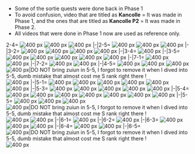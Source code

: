 *Some of the sortie quests were done back in Phase 1
*To avoid confusion, video that are titled as '''Kancolle''' = It was made in Phase 1, and the ones that are titled as '''Kancolle P2''' = It was made in Phase 2. 
*All videos that were done in Phase 1 now are used as reference only.
<tabber>2-4=
[[File:Kancolle P2 - Quest B124 DesDiv7, S rank 2-1 2-2 2-3 2-4 Boss|thumb|center|400 px]]
[[File:Kancolle P2 - Quest Bq1 S rank 2-4 Boss Twice|thumb|center|400 px]]
[[File:Kancolle P2 - Quest Bq2 S 6-4, A 2-4 6-1 6-3 Boss|thumb|center|400 px]]
|-|2-5=
[[File:Kancolle - Quest B102 Ise Hyuuga 1CL 3DD - S rank 2-5 Boss|thumb|center|400 px]]
[[File:Kancolle P2 - Quest B130 Mutsu K2 FS, Nagato K2, S rank 2-5 5-5 6-4 Boss|thumb|center|400 px]]
[[File:Kancolle P2 - Quest Bm7 DD (FS) CL,CA & 3DD, S rank 2-5 Boss|thumb|center|400 px]]
|-|3-2=
[[File:Kancolle - Quest B116 Arare K2 DesDiv18, S rank 3-2 Boss twice|thumb|center|400 px]]
[[File:Kancolle P2 - Quest B123 Tanikaze Kai D DesDiv17, S rank 1-5 3-2 5-1 7-1 Boss|thumb|center|400 px]]
[[File:Kancolle P2 - Quest Bq5 CL 5XX, S rank 3-1 3-2 3-3 Boss|thumb|center|400 px]]
[[File:Kancolle P2 - Quest SB46 CL 2DD, S rank 3-2 4-5 5-3 6-3 Boss|thumb|center|400 px]]
|-|3-4=
[[File:Kancolle P2 - Quest B127 CL FS, S rank 3-1 3-3 3-4 3-5 Boss Twice|thumb|center|400 px]]
|-|3-5=
[[File:Kancolle - Quest B102 Ise Hyuuga 1CL 2DD 1XX - S rank 3-5 Boss|thumb|center|400 px]]
[[File:Kancolle - Quest B110 CL CVL AV 3XX, S rank 3-5 Boss Twice|thumb|center|400 px]]
[[File:Kancolle P2 - Quest B127 CL FS, S rank 3-1 3-3 3-4 3-5 Boss Twice|thumb|center|400 px]]
[[File:Kancolle P2 - Quest B129 Mutsu K2 Nagato K2, S rank 2-2 3-5 4-5 5-1 Boss|thumb|center|400 px]]
[[File:Kancolle P2 - Setsubun 2019 Limited Quests (Weekly)|thumb|center|400 px]]
|-|7-1=
[[File:Kancolle P2 - Quest B123 Tanikaze Kai D DesDiv17, S rank 1-5 3-2 5-1 7-1 Boss|thumb|center|400 px]]
[[File:Kancolle P2 - Quest Bq8 S rank 1-5 7-1 7-2 Boss thrice|thumb|center|400 px]]
|-|7-2=
[[File:Kancolle P2 - Quest B131 2BBV, S rank 1-4 1-5 2-3 7-2 Boss|thumb|center|400 px]]
[[File:Kancolle P2 - Quest Bq8 S rank 1-5 7-1 7-2 Boss thrice|thumb|center|400 px]]
|-|4-5=
[[File:Kancolle - Quest B99 Nagato Kai Ni - S-rank 4-5 Boss|thumb|center|400 px]]
[[File:Kancolle - Quest B101 Kumano Kai Ni - S rank 4-5 Boss|thumb|center|400 px]]
[[File:Kancolle P2 - Quest B129 Mutsu K2 Nagato K2, S rank 2-2 3-5 4-5 5-1 Boss|thumb|center|400 px]]
[[File:Kancolle P2 - Quest B132 Hyuuga K2, S 4-5 5-5 6-5 Boss, reach end node of 1-6 twice|thumb|center|400 px|DO NOT bring zuiun in 5-5, I forgot to remove it when I dived into 5-5, dumb mistake that almost cost me S rank right there !]]
[[File:Kancolle P2 - Quest SB46 CL 2DD, S rank 3-2 4-5 5-3 6-3 Boss|thumb|center|400 px]]
|-|5-1=
[[File:Kancolle - Quest B103 Yura Kai Ni - S rank 5-1 Boss|thumb|center|400 px]]
[[File:Kancolle P2 - Quest B123 Tanikaze Kai D DesDiv17, S rank 1-5 3-2 5-1 7-1 Boss|thumb|center|400 px]]
[[File:Kancolle P2 - Quest B129 Mutsu K2 Nagato K2, S rank 2-2 3-5 4-5 5-1 Boss|thumb|center|400 px]]
[[File:Kancolle P2 - Quest B133 Kongou K2C, S rank 5-1 5-3 5-4 5-5 boss twice|thumb|center|400 px]]
[[File:Kancolle P2 - Quest Bm4 3BB CL, S rank 5-1 Boss|thumb|center|400 px]]
[[File:Kancolle P2 - Quest Bq7 Mikawa Fleet, S rank 5-1 5-3 5-4 Boss|thumb|center|400 px]]
|-|5-3=
[[File:Kancolle P2 - Quest B126 Makigumo K2, S rank 5-3 5-4 Boss|thumb|center|400 px]]
[[File:Kancolle P2 - Quest B128 Hiei K2 FS, S rank 5-3 5-4 Boss|thumb|center|400 px]]
[[File:Kancolle P2 - Quest B133 Kongou K2C, S rank 5-1 5-3 5-4 5-5 boss twice|thumb|center|400 px]]
[[File:Kancolle P2 - Quest Bq7 Mikawa Fleet, S rank 5-1 5-3 5-4 Boss|thumb|center|400 px]]
[[File:Kancolle P2 - Quest SB46 CL 2DD, S rank 3-2 4-5 5-3 6-3 Boss|thumb|center|400 px]]
|-|5-4=
[[File:Kancolle P2 - Quest B126 Makigumo K2, S rank 5-3 5-4 Boss|thumb|center|400 px]]
[[File:Kancolle P2 - Quest B128 Hiei K2 FS, S rank 5-3 5-4 Boss|thumb|center|400 px]]
[[File:Kancolle P2 - Quest B133 Kongou K2C, S rank 5-1 5-3 5-4 5-5 boss twice|thumb|center|400 px]]
[[File:Kancolle P2 - Quest Bq6 Naganami K2, S rank 5-4 Boss Twice|thumb|center|400 px]]
[[File:Kancolle P2 - Quest Bq7 Mikawa Fleet, S rank 5-1 5-3 5-4 Boss|thumb|center|400 px]]
[[File:Kancolle P2 - Setsubun 2019 Limited Quests (Weekly)|thumb|center|400 px]]
[[File:Kancolle P2 - Quest SB44 Naganami K2 FS DesDiv31, S rank 2-1 2-2 Boss twice, S rank 5-4 Boss|thumb|center|400 px]]
|-|5-5=
[[File:Kancolle - Quest B99 Nagato Kai Ni - S-rank 5-5 Boss|thumb|center|400 px]]
[[File:Kancolle P2 - Quest B126 Makigumo K2, S rank 5-5 Boss|thumb|center|400 px]]
[[File:Kancolle P2 - Quest B130 Mutsu K2 FS, Nagato K2, S rank 2-5 5-5 6-4 Boss|thumb|center|400 px]]
[[File:Kancolle P2 - Quest B132 Hyuuga K2, S 4-5 5-5 6-5 Boss, reach end node of 1-6 twice|thumb|center|400 px|DO NOT bring zuiun in 5-5, I forgot to remove it when I dived into 5-5, dumb mistake that almost cost me S rank right there !]]
[[File:Kancolle P2 - Quest B133 Kongou K2C, S rank 5-1 5-3 5-4 5-5 boss twice|thumb|center|400 px]]
[[File:Kancolle P2 - Setsubun 2019 Limited Quests (Weekly)|thumb|center|400 px]]
|-|6-1=
[[File:Kancolle P2 - Quest Bq2 S 6-4, A 2-4 6-1 6-3 Boss|thumb|center|400 px]]
|-|6-2=
[[File:Kancolle - Quest B101 Kumano K2 - S rank 6-2 Boss|thumb|center|400 px]]
|-|6-3=
[[File:Kancolle P2 - Quest Bq2 S 6-4, A 2-4 6-1 6-3 Boss|thumb|center|400 px]]
[[File:Kancolle P2 - Quest Bq4 AV 2CL 3DD, A rank 6-3 Boss Twice|thumb|center|400 px]]
[[File:Kancolle P2 - Quest SB46 CL 2DD, S rank 3-2 4-5 5-3 6-3 Boss|thumb|center|400 px]]
|-|6-4=
[[File:Kancolle P2 - Quest B130 Mutsu K2 FS, Nagato K2, S rank 2-5 5-5 6-4 Boss|thumb|center|400 px]]
[[File:Kancolle P2 - Quest Bq2 S 6-4, A 2-4 6-1 6-3 Boss|thumb|center|400 px]]
|-|6-5=
[[File:Kancolle P2 - Quest B132 Hyuuga K2, S 4-5 5-5 6-5 Boss, reach end node of 1-6 twice|thumb|center|400 px|DO NOT bring zuiun in 5-5, I forgot to remove it when I dived into 5-5, dumb mistake that almost cost me S rank right there !]]
[[File:Kancolle - Quest 5A05 (CLT 2DD) - S rank 6-5 Boss|thumb|center|400 px]]
</tabber>